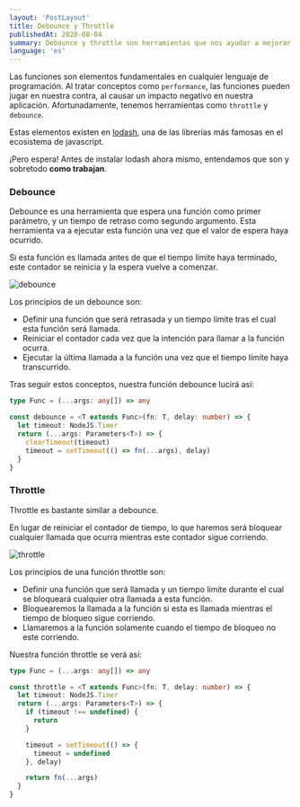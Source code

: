 ```yaml
---
layout: 'PostLayout'
title: Debounce y Throttle
publishedAt: 2020-08-04
summary: Debounce y throttle son herramientas que nos ayudar a mejorar el performance de una app. Como funcionan?
language: 'es'
---
```


Las funciones son elementos fundamentales en cualquier lenguaje de programación. Al tratar conceptos como `performance`, las funciones pueden jugar en nuestra contra, al causar un impacto negativo en nuestra aplicación. Afortunadamente, tenemos herramientas como `throttle` y `debounce`.

Estas elementos existen en [lodash](https://lodash.com), una de las librerías más famosas en el ecosistema de javascript.

¡Pero espera! Antes de instalar lodash ahora mismo, entendamos que son y sobretodo **como trabajan**.

### Debounce

Debounce es una herramienta que espera una función como primer parámetro, y un tiempo de retraso como segundo argumento.
Esta herramienta va a ejecutar esta función una vez que el valor de espera haya ocurrido.

Si esta función es llamada antes de que el tiempo límite haya terminado,
este contador se reinicia y la espera vuelve a comenzar.

![debounce](/images/debounce-and-throttle/debounce.jpg)

Los principios de un debounce son:

- Definir una función que será retrasada y un tiempo límite tras el cual esta función será llamada.
- Reiniciar el contador cada vez que la intención para llamar a la función ocurra.
- Ejecutar la última llamada a la función una vez que el tiempo límite haya transcurrido.

Tras seguir estos conceptos, nuestra función debounce lucirá así:

```typescript
type Func = (...args: any[]) => any

const debounce = <T extends Func>(fn: T, delay: number) => {
  let timeout: NodeJS.Timer
  return (...args: Parameters<T>) => {
    clearTimeout(timeout)
    timeout = setTimeout(() => fn(...args), delay)
  }
}
```

### Throttle

Throttle es bastante similar a debounce.

En lugar de reiniciar el contador de tiempo, lo que haremos será bloquear
cualquier llamada que ocurra mientras este contador sigue corriendo.

![throttle](/images/debounce-and-throttle/throttle.jpg)

Los principios de una función throttle son:

- Definir una función que será llamada y un tiempo límite
durante el cual se bloqueará cualquier otra llamada a esta función.
- Bloquearemos la llamada a la función si esta es llamada mientras el tiempo de bloqueo sigue corriendo.
- Llamaremos a la función solamente cuando el tiempo de bloqueo no este corriendo.

Nuestra función throttle se verá así:

```typescript
type Func = (...args: any[]) => any

const throttle = <T extends Func>(fn: T, delay: number) => {
  let timeout: NodeJS.Timer
  return (...args: Parameters<T>) => {
    if (timeout !== undefined) {
      return
    }

    timeout = setTimeout(() => {
      timeout = undefined
    }, delay)

    return fn(...args)
  }
}
```
